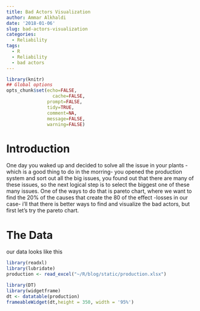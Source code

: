 ```yaml
---
title: Bad Actors Visualization
author: Ammar Alkhaldi
date: '2018-01-06'
slug: bad-actors-visualization
categories:
  - Reliability
tags:
  - R
  - Reliability
  - bad actors
---
```


```r
library(knitr)
## Global options
opts_chunk$set(echo=FALSE,
                 cache=FALSE,
               prompt=FALSE,
               tidy=TRUE,
               comment=NA,
               message=FALSE,
               warning=FALSE)
```

# Introduction

One day you waked up and decided to solve all the issue in your plants -which is a good thing to do in the morring- you opened the production system and sort out all the big issues, you found out that there are many of these issues, so the next logical step is to select the biggest one of these many issues. One of the ways to do that is pareto chart, where we want to find the 20% of the causes that create the 80 of the effect -losses in our case- i'll that there is better ways to find and visualize the bad actors, but first let's try the pareto chart. 

# The Data
our data looks like this 

```r
library(readxl)
library(lubridate)
production <- read_excel("~/R/blog/static/production.xlsx")

```


```r
library(DT)
library(widgetframe)
dt <- datatable(production)
frameableWidget(dt,height = 350, width = '95%')
```




